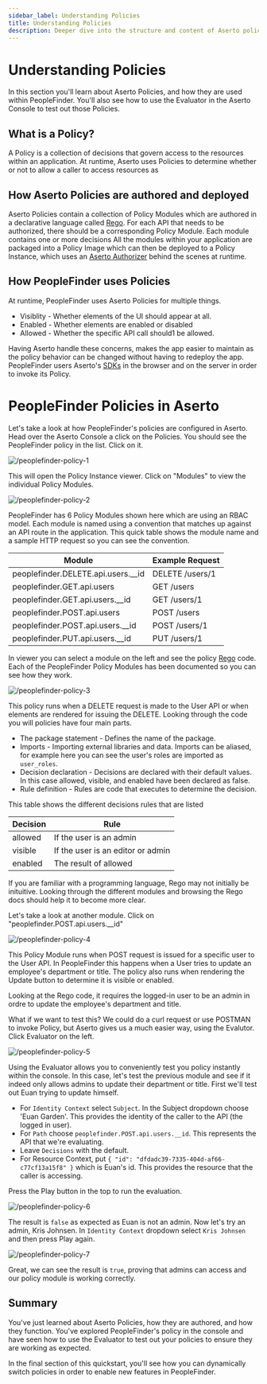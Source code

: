 ```yaml
---
sidebar_label: Understanding Policies
title: Understanding Policies
description: Deeper dive into the structure and content of Aserto policies
---
```


# Understanding Policies

In this section you'll learn about Aserto Policies, and how they are used within PeopleFinder. You'll also see how to use the Evaluator in the Aserto Console to test out those Policies.

## What is a Policy?

A Policy is a collection of decisions that govern access to the resources within an application. At runtime, Aserto uses Policies to determine whether or not to allow a caller to access resources as 

## How Aserto Policies are authored and deployed

Aserto Policies contain a collection of Policy Modules which are authored in a declarative language called [Rego](https://www.openpolicyagent.org/docs/latest/policy-language/). For each API that needs to be authorized, there should be a corresponding Policy Module. Each module contains one or more decisions All the modules within your application are packaged into a Policy Image which can then be deployed to a Policy Instance, which uses an [Aserto Authorizer](/docs/overview/authorizer) behind the scenes at runtime.

## How PeopleFinder uses Policies

At runtime, PeopleFinder uses Aserto Policies for multiple things. 

* Visiblity - Whether elements of the UI should appear at all.
* Enabled - Whether elements are enabled or disabled
* Allowed - Whether the specific API call should1 be allowed.

Having Aserto handle these concerns, makes the app easier to maintain as the policy behavior can be changed without having to redeploy the app. PeopleFinder users Aserto's [SDKs](/docs/software-development-kits/overview) in the browser and on the server in order to invoke its Policy.

# PeopleFinder Policies in Aserto

Let's take a look at how PeopleFinder's policies are configured in Aserto. Head over the Aserto Console a click on the Policies. You should see the PeopleFinder policy in the list. Click on it.

![/peoplefinder-policy-1](/peoplefinder-policy-1.png)

This will open the Policy Instance viewer. Click on "Modules" to view the individual Policy Modules.

![/peoplefinder-policy-2](/peoplefinder-policy-2.png)

PeopleFinder has 6 Policy Modules shown here which are using an RBAC model. Each module is named using a convention that matches up against an API route in the application. This quick table shows the module name and a sample HTTP request so you can see the convention.

|Module                                |Example Request                                    |
|--------------------------------------|---------------------------------------------------|
|peoplefinder.DELETE.api.users.__id    | DELETE /users/1                                   |
|peoplefinder.GET.api.users            | GET /users                                        |
|peoplefinder.GET.api.users.__id       | GET /users/1                                      |
|peoplefinder.POST.api.users           | POST /users                                       |
|peoplefinder.POST.api.users.__id      | POST /users/1                                     |
|peoplefinder.PUT.api.users.__id       | PUT /users/1                                      |

In viewer you can select a module on the left and see the policy [Rego](https://www.openpolicyagent.org/docs/latest/policy-language/) code. Each of the PeopleFinder Policy Modules has been documented so you can see how they work.

![/peoplefinder-policy-3](/peoplefinder-policy-3.png)

This policy runs when a DELETE request is made to the User API or when elements are rendered for issuing the DELETE. Looking through the code you will policies have four main parts. 

* The package statement - Defines the name of the package. 
* Imports - Importing external libraries and data. Imports can be aliased, for example here you can see the user's roles are imported as `user_roles`.
* Decision declaration - Decisions are declared with their default values. In this case allowed, visible, and enabled have been declared as false. 
* Rule definition - Rules are code that executes to determine the decision.

This table shows the different decisions rules that are listed

|Decision | Rule                                                                           |
|---------|--------------------------------------------------------------------------------| 
|allowed  | If the user is an admin                                                        |
|visible  | If the user is an editor or admin                                              |
|enabled  | The result of allowed                                                          |

If you are familiar with a programming language, Rego may not initially be inituitive. Looking through the different modules and browsing the Rego docs should help it to become more clear.

Let's take a look at another module. Click on "peoplefinder.POST.api.users.__id"

![/peoplefinder-policy-4](/peoplefinder-policy-4.png)

This Policy Module runs when POST request is issued for a specific user to the User API. In PeopleFinder this happens when a User tries to update an employee's department or title. The policy also runs when rendering the Update button to determine it is visible or enabled.

Looking at the Rego code, it requires the logged-in user to be an admin in ordre to update the employee's department and title.

What if we want to test this? We could do a curl request or use POSTMAN to invoke Policy, but Aserto gives us a much easier way, using the Evalutor. Click Evaluator on the left.

![/peoplefinder-policy-5](/peoplefinder-policy-5.png)

Using the Evaluator allows you to conveniently test you policy instantly within the console. In this case, let's test the previous module and see if it indeed only allows admins to update their department or title. First we'll test out Euan trying to update himself.

* For `Identity Context` select `Subject`. In the Subject dropdown choose 'Euan Garden'. This provides the identity of the caller to the API (the logged in user).
* For `Path` choose `peoplefinder.POST.api.users.__id`. This represents the API that we're evaluating.
* Leave `Decisions` with the default.
* For Resource Context, put ```{ "id": "dfdadc39-7335-404d-af66-c77cf13a15f8" }``` which is Euan's id. This provides the resource that the caller is accessing.

Press the Play button in the top to run the evaluation. 

![/peoplefinder-policy-6](/peoplefinder-policy-6.png)

The result is `false` as expected as Euan is not an admin. Now let's try an admin, Kris Johnsen. In `Identity Context` dropdown select `Kris Johnsen` and then press Play again. 

![/peoplefinder-policy-7](/peoplefinder-policy-7.png)

Great, we can see the result is `true`, proving that admins can access and our policy module is working correctly.

## Summary

You've just learned about Aserto Policies, how they are authored, and how they function. You've explored PeopleFinder's policy in the console and have seen how to use the Evaluator to test out your policies to ensure they are working as expected.

In the final section of this quickstart, you'll see how you can dynamically switch policies in order to enable new features in PeopleFinder.

